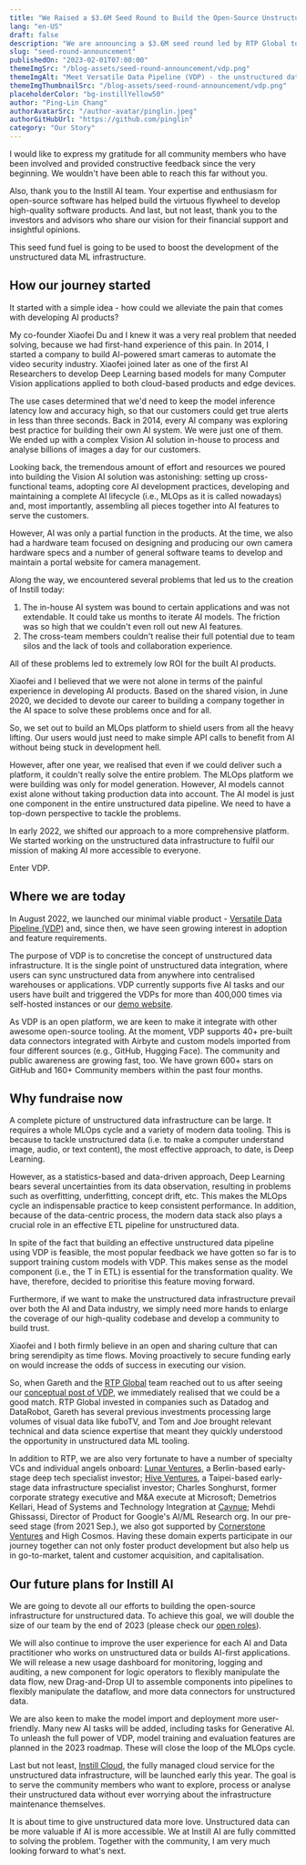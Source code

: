 ```yaml
---
title: "We Raised a $3.6M Seed Round to Build the Open-Source Unstructured Data Infrastructure"
lang: "en-US"
draft: false
description: "We are announcing a $3.6M seed round led by RTP Global to boost the open-source ML tool for unstructured data and make AI more accessible for everyone."
slug: "seed-round-announcement"
publishedOn: "2023-02-01T07:00:00"
themeImgSrc: "/blog-assets/seed-round-announcement/vdp.png"
themeImgAlt: "Meet Versatile Data Pipeline (VDP) - the unstructured data infrastructure"
themeImgThumbnailSrc: "/blog-assets/seed-round-announcement/vdp.png"
placeholderColor: "bg-instillYellow50"
author: "Ping-Lin Chang"
authorAvatarSrc: "/author-avatar/pinglin.jpeg"
authorGitHubUrl: "https://github.com/pinglin"
category: "Our Story"
---
```


I would like to express my gratitude for all community members who have been involved and provided constructive feedback since the very beginning. We wouldn't have been able to reach this far without you.

Also, thank you to the Instill AI team. Your expertise and enthusiasm for open-source software has helped build the virtuous flywheel to develop high-quality software products. And last, but not least, thank you to the investors and advisors who share our vision for their financial support and insightful opinions.

This seed fund fuel is going to be used to boost the development of the unstructured data ML infrastructure.

## How our journey started

It started with a simple idea - how could we alleviate the pain that comes with developing AI products?

My co-founder Xiaofei Du and I knew it was a very real problem that needed solving, because we had first-hand experience of this pain. In 2014, I started a company to build AI-powered smart cameras to automate the video security industry. Xiaofei joined later as one of the first AI Researchers to develop Deep Learning based models for many Computer Vision applications applied to both cloud-based products and edge devices.

The use cases determined that we'd need to keep the model inference latency low and accuracy high, so that our customers could get true alerts in less than three seconds. Back in 2014, every AI company was exploring best practice for building their own AI system. We were just one of them. We ended up with a complex Vision AI solution in-house to process and analyse billions of images a day for our customers.

Looking back, the tremendous amount of effort and resources we poured into building the Vision AI solution was astonishing: setting up cross-functional teams, adopting core AI development practices, developing and maintaining a complete AI lifecycle (i.e., MLOps as it is called nowadays) and, most importantly, assembling all pieces together into AI features to serve the customers.

However, AI was only a partial function in the products. At the time, we also had a hardware team focused on designing and producing our own camera hardware specs and a number of general software teams to develop and maintain a portal website for camera management.

Along the way, we encountered several problems that led us to the creation of Instill today:

1. The in-house AI system was bound to certain applications and was not extendable. It could take us months to iterate AI models. The friction was so high that we couldn't even roll out new AI features.
2. The cross-team members couldn't realise their full potential due to team silos and the lack of tools and collaboration experience.

All of these problems led to extremely low ROI for the built AI products.

Xiaofei and I believed that we were not alone in terms of the painful experience in developing AI products. Based on the shared vision, in June 2020, we decided to devote our career to building a company together in the AI space to solve these problems once and for all.

So, we set out to build an MLOps platform to shield users from all the heavy lifting. Our users would just need to make simple API calls to benefit from AI without being stuck in development hell.

However, after one year, we realised that even if we could deliver such a platform, it couldn't really solve the entire problem. The MLOps platform we were building was only for model generation. However, AI models cannot exist alone without taking production data into account. The AI model is just one component in the entire unstructured data pipeline. We need to have a top-down perspective to tackle the problems.

In early 2022, we shifted our approach to a more comprehensive platform. We started working on the unstructured data infrastructure to fulfil our mission of making AI more accessible to everyone.

Enter VDP.

## Where we are today

In August 2022, we launched our minimal viable product - [Versatile Data Pipeline (VDP)](https://www.instill.tech/blog/introducing-vdp) and, since then, we have seen growing interest in adoption and feature requirements.

The purpose of VDP is to concretise the concept of unstructured data infrastructure. It is the single point of unstructured data integration, where users can sync unstructured data from anywhere into centralised warehouses or applications. VDP currently supports five AI tasks and our users have built and triggered the VDPs for more than 400,000 times via self-hosted instances or our [demo website](https://demo.instill.tech).

As VDP is an open platform, we are keen to make it integrate with other awesome open-source tooling. At the moment, VDP supports 40+ pre-built data connectors integrated with Airbyte and custom models imported from four different sources (e.g., GitHub, Hugging Face). The community and public awareness are growing fast, too. We have grown 600+ stars on GitHub and 160+ Community members within the past four months.

## Why fundraise now

A complete picture of unstructured data infrastructure can be large. It requires a whole MLOps cycle and a variety of modern data tooling. This is because to tackle unstructured data (i.e. to make a computer understand image, audio, or text content), the most effective approach, to date, is Deep Learning.

However, as a statistics-based and data-driven approach, Deep Learning bears several uncertainties from its data observation, resulting in problems such as overfitting, underfitting, concept drift, etc. This makes the MLOps cycle an indispensable practice to keep consistent performance. In addition, because of the data-centric process, the modern data stack also plays a crucial role in an effective ETL pipeline for unstructured data.

In spite of the fact that building an effective unstructured data pipeline using VDP is feasible, the most popular feedback we have gotten so far is to support training custom models with VDP. This makes sense as the model component (i.e., the T in ETL) is essential for the transformation quality. We have, therefore, decided to prioritise this feature moving forward.

Furthermore, if we want to make the unstructured data infrastructure prevail over both the AI and Data industry, we simply need more hands to enlarge the coverage of our high-quality codebase and develop a community to build trust.

Xiaofei and I both firmly believe in an open and sharing culture that can bring serendipity as time flows. Moving proactively to secure funding early on would increase the odds of success in executing our vision.

So, when Gareth and the [RTP Global](https://rtp.vc) team reached out to us after seeing our [conceptual post of VDP](https://www.instill.tech/blog/unstructured-data-etl), we immediately realised that we could be a good match. RTP Global invested in companies such as Datadog and DataRobot, Gareth has several previous investments processing large volumes of visual data like fuboTV, and Tom and Joe brought relevant technical and data science expertise that meant they quickly understood the opportunity in unstructured data ML tooling.

In addition to RTP, we are also very fortunate to have a number of specialty VCs and individual angels onboard: [Lunar Ventures](https://lunar.vc), a Berlin-based early-stage deep tech specialist investor; [Hive Ventures](https://www.hiveventures.io), a Taipei-based early-stage data infrastructure specialist investor; Charles Songhurst, former corporate strategy executive and M&A execute at Microsoft; Demetrios Kellari, Head of Systems and Technology Integration at [Cavnue](https://www.cavnue.com); Mehdi Ghissassi, Director of Product for Google's AI/ML Research org. In our pre-seed stage (from 2021 Sep.), we also got supported by [Cornerstone Ventures](https://cornerstonevc.tw/en/mainpage) and High Cosmos. Having these domain experts participate in our journey together can not only foster product development but also help us in go-to-market, talent and customer acquisition, and capitalisation.

## Our future plans for Instill AI

We are going to devote all our efforts to building the open-source infrastructure for unstructured data. To achieve this goal, we will double the size of our team by the end of 2023 (please check our [open roles](https://www.instill.tech/career)).

We will also continue to improve the user experience for each AI and Data practitioner who works on unstructured data or builds AI-first applications. We will release a new usage dashboard for monitoring, logging and auditing, a new component for logic operators to flexibly manipulate the data flow, new Drag-and-Drop UI to assemble components into pipelines to flexibly manipulate the dataflow, and more data connectors for unstructured data.

We are also keen to make the model import and deployment more user-friendly. Many new AI tasks will be added, including tasks for Generative AI. To unleash the full power of VDP, model training and evaluation features are planned in the 2023 roadmap. These will close the loop of the MLOps cycle.

Last but not least, [Instill Cloud](https://www.instill.tech/get-access), the fully managed cloud service for the unstructured data infrastructure, will be launched early this year. The goal is to serve the community members who want to explore, process or analyse their unstructured data without ever worrying about the infrastructure maintenance themselves.

It is about time to give unstructured data more love. Unstructured data can be more valuable if AI is more accessible. We at Instill AI are fully committed to solving the problem. Together with the community, I am very much looking forward to what's next.
